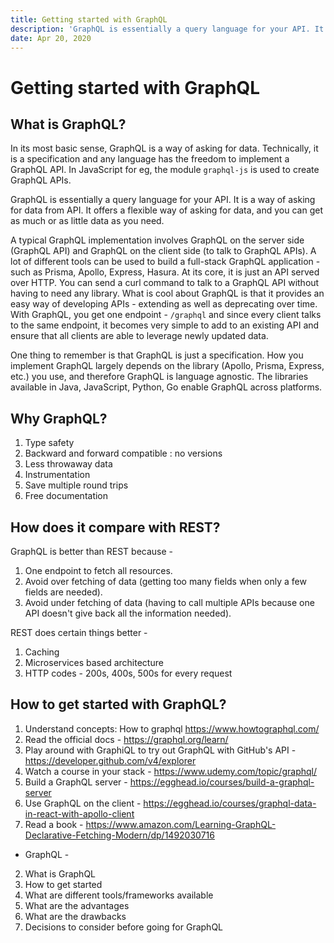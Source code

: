 ```yaml
---
title: Getting started with GraphQL
description: 'GraphQL is essentially a query language for your API. It is a way of asking for data from API. It offers a flexible way of asking for data, and you can get as much or as little data as you need. '
date: Apr 20, 2020
---
```


# Getting started with GraphQL

## What is GraphQL?

In its most basic sense, GraphQL is a way of asking for data. Technically, it is a specification and any language has the freedom to implement a GraphQL API. In JavaScript for eg, the module `graphql-js` is used to create GraphQL APIs.

GraphQL is essentially a query language for your API. It is a way of asking for data from API. It offers a flexible way of asking for data, and you can get as much or as little data as you need.

A typical GraphQL implementation involves GraphQL on the server side (GraphQL API) and GraphQL on the client side (to talk to GraphQL APIs). A lot of different tools can be used to build a full-stack GraphQL application - such as Prisma, Apollo, Express, Hasura.
At its core, it is just an API served over HTTP. You can send a curl command to talk to a GraphQL API without having to need any library.
What is cool about GraphQL is that it provides an easy way of developing APIs - extending as well as deprecating over time. With GraphQL, you get one endpoint - `/graphql` and since every client talks to the same endpoint, it becomes very simple to add to an existing API and ensure that all clients are able to leverage newly updated data.

One thing to remember is that GraphQL is just a specification. How you implement GraphQL largely depends on the library (Apollo, Prisma, Express, etc.) you use, and therefore GraphQL is language agnostic. The libraries available in Java, JavaScript, Python, Go enable GraphQL across platforms.

## Why GraphQL?

1. Type safety
2. Backward and forward compatible : no versions
3. Less throwaway data
4. Instrumentation
5. Save multiple round trips
6. Free documentation

## How does it compare with REST?

GraphQL is better than REST because -

1. One endpoint to fetch all resources.
2. Avoid over fetching of data (getting too many fields when only a few fields are needed).
3. Avoid under fetching of data (having to call multiple APIs because one API doesn't give back all the information needed).

REST does certain things better -

1. Caching
2. Microservices based architecture
3. HTTP codes - 200s, 400s, 500s for every request

## How to get started with GraphQL?

1.  Understand concepts: How to graphql https://www.howtographql.com/
2.  Read the official docs - https://graphql.org/learn/
3.  Play around with GraphiQL to try out GraphQL with GitHub's API - https://developer.github.com/v4/explorer
4.  Watch a course in your stack - https://www.udemy.com/topic/graphql/
5.  Build a GraphQL server - https://egghead.io/courses/build-a-graphql-server
6.  Use GraphQL on the client - https://egghead.io/courses/graphql-data-in-react-with-apollo-client
7.  Read a book - https://www.amazon.com/Learning-GraphQL-Declarative-Fetching-Modern/dp/1492030716

- GraphQL -

2. What is GraphQL
3. How to get started
4. What are different tools/frameworks available
5. What are the advantages
6. What are the drawbacks
7. Decisions to consider before going for GraphQL
